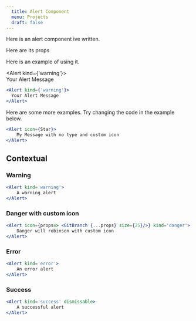 ```yaml
---
  title: Alert Component
  menu: Projects
  draft: false
---  
```





Here is an alert component ive written.

Here are its props

<ComponentProps component={Alert}/>


Here is an example of using it.

  

<Alert kind={'warning'}>  
  Your Alert Message  
</Alert>  




```jsx
<Alert kind={'warning'}>
  Your Alert Message
</Alert>
```

Here are some more examples.
Try changing the code in the example below.

```jsx live=true
<Alert icon={Star}>
    My Message with no type and custom icon
</Alert>
```

## Contextual    


### Warning 

```jsx live=true
<Alert kind='warning'>
    A warning alert
</Alert>
```

### Danger with custom icon

```jsx live=true
<Alert icon={props=> <GitBranch {...props} size={25}/>} kind='danger'>
    Danger will robinson with custom icon
</Alert>
```

### Error

```jsx live=true
<Alert kind='error'>
    An error alert
</Alert>
```

### Success 

```jsx live=true
<Alert kind='success' dismissable>
    A successful alert
</Alert>
```


